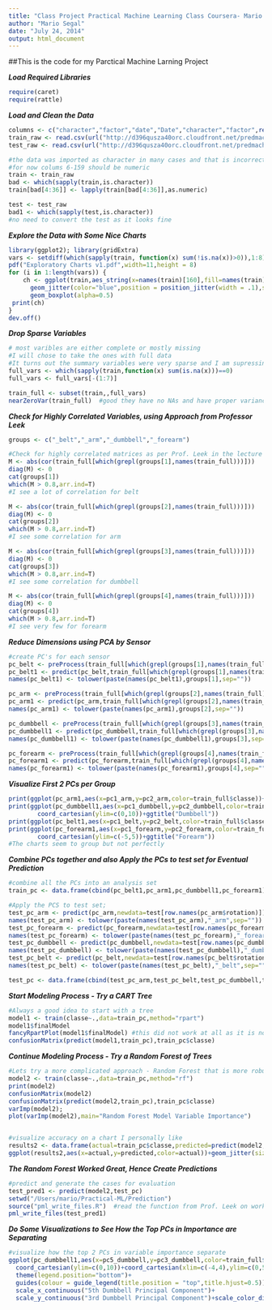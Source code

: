 ```yaml
---
title: "Class Project Practical Machine Learning Class Coursera- Mario Segal"
author: "Mario Segal"
date: "July 24, 2014"
output: html_document
---
```


##This is the code for my Parctical Machine Larning Project

***Load Required Libraries***
```r
require(caret)
require(rattle)
```

***Load and Clean the Data***
```r
columns <- c("character","factor","date","Date","character","factor",rep("numeric",153),"factor")
train_raw <- read.csv(url("http://d396qusza40orc.cloudfront.net/predmachlearn/pml-training.csv"),header=T,strip.white=T,stringsAsFactors=F)
test_raw <- read.csv(url("http://d396qusza40orc.cloudfront.net/predmachlearn/pml-testing.csv"),header=T,strip.white=T,stringsAsFactors=F)

#the data was imported as character in many cases and that is incorrect, let's fix that
#for now colums 6-159 should be numeric
train <- train_raw
bad <- which(sapply(train,is.character))
train[bad[4:36]] <- lapply(train[bad[4:36]],as.numeric)

test <- test_raw
bad1 <- which(sapply(test,is.character))
#no need to convert the test as it looks fine
```

***Explore the Data with Some Nice Charts***
```r
library(ggplot2); library(gridExtra)
vars <- setdiff(which(sapply(train, function(x) sum(!is.na(x))>0)),1:8)
pdf("Exploratory Charts v1.pdf",width=11,height = 8)
for (i in 1:length(vars)) {
    ch <- ggplot(train,aes_string(x=names(train)[160],fill=names(train)[160],y=names(train)[vars[i]]))+theme_bw()+
      geom_jitter(color="blue",position = position_jitter(width = .1),size=1)+theme(legend.position="none")+ 
      geom_boxplot(alpha=0.5)
 print(ch)
}
dev.off()
```

***Drop Sparse Variables***
```r
# most varibles are either complete or mostly missing
#I will chose to take the ones with full data
#It turns out the summary variables were very sparse and I am supressing those
full_vars <- which(sapply(train,function(x) sum(is.na(x)))==0)
full_vars <- full_vars[-(1:7)]

train_full <- subset(train,,full_vars)
nearZeroVar(train_full)  #good they have no NAs and have proper variance
```

***Check for Highly Correlated Variables, using Approach from Professor Leek***
```r
groups <- c("_belt","_arm","_dumbbell","_forearm")

#Check for highly correlated matrices as per Prof. Leek in the lecture
M <- abs(cor(train_full[which(grepl(groups[1],names(train_full)))]))
diag(M) <- 0
cat(groups[1])
which(M > 0.8,arr.ind=T)
#I see a lot of correlation for belt

M <- abs(cor(train_full[which(grepl(groups[2],names(train_full)))]))
diag(M) <- 0
cat(groups[2])
which(M > 0.8,arr.ind=T)
#I see some correlation for arm

M <- abs(cor(train_full[which(grepl(groups[3],names(train_full)))]))
diag(M) <- 0
cat(groups[3])
which(M > 0.8,arr.ind=T)
#I see some correlation for dumbbell

M <- abs(cor(train_full[which(grepl(groups[4],names(train_full)))]))
diag(M) <- 0
cat(groups[4])
which(M > 0.8,arr.ind=T)
#I see very few for forearm
```

***Reduce Dimensions using PCA by Sensor***
```r
#create PC's for each sensor
pc_belt <- preProcess(train_full[which(grepl(groups[1],names(train_full)))],method="pca")
pc_belt1 <- predict(pc_belt,train_full[which(grepl(groups[1],names(train_full)))])
names(pc_belt1) <- tolower(paste(names(pc_belt1),groups[1],sep=""))

pc_arm <- preProcess(train_full[which(grepl(groups[2],names(train_full)))],method="pca")
pc_arm1 <- predict(pc_arm,train_full[which(grepl(groups[2],names(train_full)))])
names(pc_arm1) <- tolower(paste(names(pc_arm1),groups[2],sep=""))

pc_dumbbell <- preProcess(train_full[which(grepl(groups[3],names(train_full)))],method="pca")
pc_dumbbell1 <- predict(pc_dumbbell,train_full[which(grepl(groups[3],names(train_full)))])
names(pc_dumbbell1) <- tolower(paste(names(pc_dumbbell1),groups[3],sep=""))

pc_forearm <- preProcess(train_full[which(grepl(groups[4],names(train_full)))],method="pca")
pc_forearm1 <- predict(pc_forearm,train_full[which(grepl(groups[4],names(train_full)))])
names(pc_forearm1) <- tolower(paste(names(pc_forearm1),groups[4],sep=""))
```

***Visualize First 2 PCs per Group***
```r
print(ggplot(pc_arm1,aes(x=pc1_arm,y=pc2_arm,color=train_full$classe))+geom_point()+ggtitle("Arm"))
print(ggplot(pc_dumbbell1,aes(x=pc1_dumbbell,y=pc2_dumbbell,color=train_full$classe))+geom_point()+
        coord_cartesian(ylim=c(0,10))+ggtitle("Dumbbell"))
print(ggplot(pc_belt1,aes(x=pc1_belt,y=pc2_belt,color=train_full$classe))+geom_point()+ggtitle("Belt"))
print(ggplot(pc_forearm1,aes(x=pc1_forearm,y=pc2_forearm,color=train_full$classe))+geom_point()+
        coord_cartesian(ylim=c(-5,5))+ggtitle("Forearm"))
#The charts seem to group but not perfectly
```

***Combine PCs together and also Apply the PCs to test set for Eventual Prediction***
```r
#combine all the PCs into an analysis set
train_pc <- data.frame(cbind(pc_belt1,pc_arm1,pc_dumbbell1,pc_forearm1),classe=train_full$classe)

#Apply the PCS to test set;
test_pc_arm <- predict(pc_arm,newdata=test[row.names(pc_arm$rotation)])
names(test_pc_arm) <- tolower(paste(names(test_pc_arm),"_arm",sep=""))
test_pc_forearm <- predict(pc_forearm,newdata=test[row.names(pc_forearm$rotation)])
names(test_pc_forearm) <- tolower(paste(names(test_pc_forearm),"_forearm",sep=""))
test_pc_dumbbell <- predict(pc_dumbbell,newdata=test[row.names(pc_dumbbell$rotation)])
names(test_pc_dumbbell) <- tolower(paste(names(test_pc_dumbbell),"_dumbbell",sep=""))
test_pc_belt <- predict(pc_belt,newdata=test[row.names(pc_belt$rotation)])
names(test_pc_belt) <- tolower(paste(names(test_pc_belt),"_belt",sep=""))

test_pc <- data.frame(cbind(test_pc_arm,test_pc_belt,test_pc_dumbbell,test_pc_forearm))
```

***Start Modeling Process - Try a CART Tree***
```r
#Always a good idea to start with a tree
model1 <- train(classe~.,data=train_pc,method="rpart") 
model1$finalModel   
fancyRpartPlot(model1$finalModel) #this did not work at all as it is not predicting C or E
confusionMatrix(predict(model1,train_pc),train_pc$classe)
```

***Continue Modeling Process - Try a Random Forest of Trees***
```r
#Lets try a more complicated approach - Random Forest that is more robust
model2 <- train(classe~.,data=train_pc,method="rf") 
print(model2)
confusionMatrix(model2)
confusionMatrix(predict(model2,train_pc),train_pc$classe)
varImp(model2);
plot(varImp(model2),main="Random Forest Model Variable Importance")


#visualize accuracy on a chart I personally like
results2 <- data.frame(actual=train_pc$classe,predicted=predict(model2,train_pc))
ggplot(results2,aes(x=actual,y=predicted,color=actual))+geom_jitter(size=0.5,alpha=0.5)+theme_bw()+theme(legend.position="none")
```

***The Random Forest Worked Great, Hence Create Predictions***
```r
#predict and generate the cases for evaluation
test_pred1 <- predict(model2,test_pc)
setwd("/Users/mario/Practical-ML/Prediction")
source("pml_write_files.R")  #read the function from Prof. Leek on working directory
pml_write_files(test_pred1)
```

***Do Some Visualizations to See How the Top PCs in Importance are Separating***
```r
#visualize how the top 2 PCs in variable importance separate
ggplot(pc_dumbbell1,aes(x=pc5_dumbbell,y=pc3_dumbbell,color=train_full$classe))+geom_point()+
  coord_cartesian(ylim=c(0,10))+coord_cartesian(xlim=c(-4,4),ylim=c(0,5))+theme_bw()+
  theme(legend.position="bottom")+
  guides(colour = guide_legend(title.position = "top",title.hjust=0.5))+
  scale_x_continuous("5th Dumbbell Principal Component")+
  scale_y_continuous("3rd Dumbbell Principal Component")+scale_color_discrete("Exercise Class")
```

